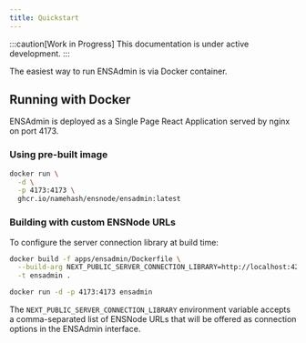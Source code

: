 ```yaml
---
title: Quickstart
---
```


:::caution[Work in Progress]
This documentation is under active development.
:::

The easiest way to run ENSAdmin is via Docker container.

## Running with Docker

ENSAdmin is deployed as a Single Page React Application served by nginx on port 4173.

### Using pre-built image

```bash
docker run \
  -d \
  -p 4173:4173 \
  ghcr.io/namehash/ensnode/ensadmin:latest
```

### Building with custom ENSNode URLs

To configure the server connection library at build time:

```bash
docker build -f apps/ensadmin/Dockerfile \
  --build-arg NEXT_PUBLIC_SERVER_CONNECTION_LIBRARY=http://localhost:42069 \
  -t ensadmin .

docker run -d -p 4173:4173 ensadmin
```

The `NEXT_PUBLIC_SERVER_CONNECTION_LIBRARY` environment variable accepts a comma-separated list of ENSNode URLs that will be offered as connection options in the ENSAdmin interface.
